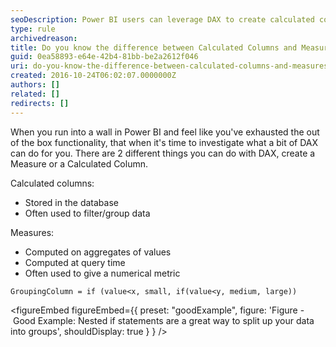 ```yaml
---
seoDescription: Power BI users can leverage DAX to create calculated columns or measures, with the former stored in the database and used for filtering/grouping data, while the latter computes numerical metrics on aggregates of values at query time.
type: rule
archivedreason:
title: Do you know the difference between Calculated Columns and Measures in Power BI?
guid: 0ea58893-e64e-42b4-81bb-be2a2612f046
uri: do-you-know-the-difference-between-calculated-columns-and-measures-in-power-bi
created: 2016-10-24T06:02:07.0000000Z
authors: []
related: []
redirects: []
---
```


When you run into a wall in Power BI and feel like you've exhausted the out of the box functionality, that when it's time to investigate what a bit of DAX can do for you.
There are 2 different things you can do with DAX, create a Measure or a Calculated Column.

Calculated columns:

- Stored in the database
- Often used to filter/group data

Measures:

- Computed on aggregates of values
- Computed at query time
- Often used to give a numerical metric

```dax
GroupingColumn = if (value<x, small, if(value<y, medium, large))
```

<figureEmbed figureEmbed={{
  preset: "goodExample",
  figure: 'Figure - Good Example: Nested if statements are a great way to split up your data into groups',
  shouldDisplay: true
} } />
